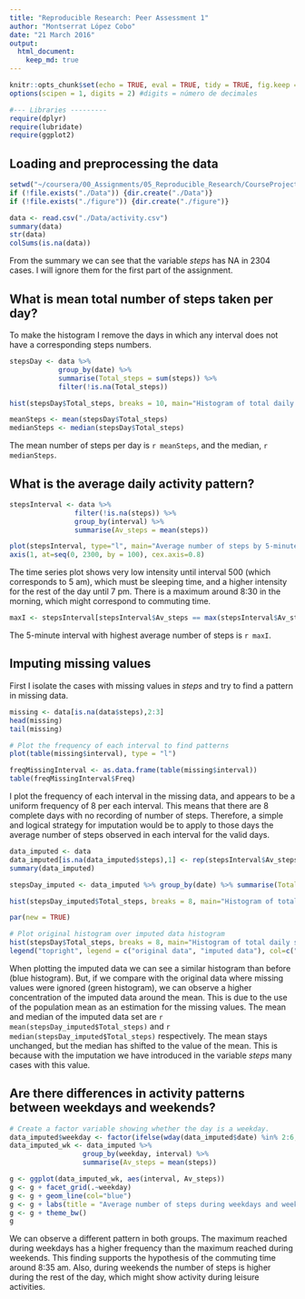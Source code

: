 ```yaml
---
title: "Reproducible Research: Peer Assessment 1"
author: "Montserrat López Cobo"
date: "21 March 2016"
output: 
  html_document:
    keep_md: true
---
```



```r
knitr::opts_chunk$set(echo = TRUE, eval = TRUE, tidy = TRUE, fig.keep = "high", dev="png", fig.path = "figure/")
options(scipen = 1, digits = 2) #digits = número de decimales
```

```r
#--- Libraries ---------
require(dplyr)
require(lubridate)
require(ggplot2)
```


## Loading and preprocessing the data


```r
setwd("~/coursera/00_Assignments/05_Reproducible_Research/CourseProject1/RepData_PeerAssessment1")
if (!file.exists("./Data")) {dir.create("./Data")}
if (!file.exists("./figure")) {dir.create("./figure")}
```


```r
data <- read.csv("./Data/activity.csv")
summary(data)
str(data)
colSums(is.na(data))
```

From the summary we can see that the variable *steps* has NA in 2304 cases. I will ignore them for the first part of the assignment.

## What is mean total number of steps taken per day?

To make the histogram I remove the days in which any interval does not have a corresponding steps numbers.

```r

stepsDay <- data %>%
            group_by(date) %>%
            summarise(Total_steps = sum(steps)) %>%
            filter(!is.na(Total_steps))

hist(stepsDay$Total_steps, breaks = 10, main="Histogram of total daily steps", xlab="total daily steps", col = "lightgreen")

```


```r
meanSteps <- mean(stepsDay$Total_steps)
medianSteps <- median(stepsDay$Total_steps)
```

The mean number of steps per day is `r meanSteps`, and the median, `r medianSteps`.


## What is the average daily activity pattern?

```r
stepsInterval <- data %>%
                filter(!is.na(steps)) %>%
                group_by(interval) %>%
                summarise(Av_steps = mean(steps))

plot(stepsInterval, type="l", main="Average number of steps by 5-minute interval", ylab="number of steps", xlab="5-minute interval", xaxt="n")
axis(1, at=seq(0, 2300, by = 100), cex.axis=0.8)

```

The time series plot shows very low intensity until interval 500 (which corresponds to 5 am), which must be sleeping time, and a higher intensity for the rest of the day until 7 pm. There is a maximum around 8:30 in the morning, which might correspond to commuting time.  

```r
maxI <- stepsInterval[stepsInterval$Av_steps == max(stepsInterval$Av_steps), 1]
```
The 5-minute interval with highest average number of steps is `r maxI`.

## Imputing missing values

First I isolate the cases with missing values in *steps* and try to find a pattern in missing data.
```r
missing <- data[is.na(data$steps),2:3]
head(missing)
tail(missing)

# Plot the frequency of each interval to find patterns
plot(table(missing$interval), type = "l")

freqMissingInterval <- as.data.frame(table(missing$interval))
table(freqMissingInterval$Freq)
```

I plot the frequency of each interval in the missing data, and appears to be a uniform frequency of 8 per each interval. This means that there are 8 complete days with no recording of number of steps. Therefore, a simple and logical strategy for imputation would be to apply to those days the average number of steps observed in each interval for the valid days.

```r
data_imputed <- data
data_imputed[is.na(data_imputed$steps),1] <- rep(stepsInterval$Av_steps, 8)
summary(data_imputed)
```

```r
stepsDay_imputed <- data_imputed %>% group_by(date) %>% summarise(Total_steps = sum(steps)) %>% filter(!is.na(Total_steps))

hist(stepsDay_imputed$Total_steps, breaks = 8, main="Histogram of total daily steps", xlab="total daily steps", border = "blue")

par(new = TRUE)

# Plot original histogram over imputed data histogram
hist(stepsDay$Total_steps, breaks = 8, main="Histogram of total daily steps", xlab="total daily steps", border = "green")
legend("topright", legend = c("original data", "imputed data"), col=c("green", "blue"), lty=1)
```

When plotting the imputed data we can see a similar histogram than before (blue histogram). But, if we compare with the original data where missing values were ignored (green histogram), we can observe a higher concentration of the imputed data around the mean. This is due to the use of the population mean as an estimation for the missing values. The mean and median of the imputed data set are `r mean(stepsDay_imputed$Total_steps)` and `r median(stepsDay_imputed$Total_steps)` respectively. The mean stays unchanged, but the median has shifted to the value of the mean. This is because with the imputation we have introduced in the variable *steps* many cases with this value.

## Are there differences in activity patterns between weekdays and weekends?

```r
# Create a factor variable showing whether the day is a weekday.
data_imputed$weekday <- factor(ifelse(wday(data_imputed$date) %in% 2:6,"weekday","weekend"), levels = c("weekday","weekend"))
data_imputed_wk <- data_imputed %>%
                  group_by(weekday, interval) %>%
                  summarise(Av_steps = mean(steps))

g <- ggplot(data_imputed_wk, aes(interval, Av_steps))
g <- g + facet_grid(.~weekday)
g <- g + geom_line(col="blue")
g <- g + labs(title = "Average number of steps during weekdays and weekends", xlab="5-minute interval", ylab="number of steps")
g <- g + theme_bw()
g
```

We can observe a different pattern in both groups. The maximum reached during weekdays has a higher frequency than the maximum reached during weekends. This finding supports the hypothesis of the commuting time around 8:35 am. Also, during weekends the number of steps is higher during the rest of the day, which might show activity during leisure activities.

